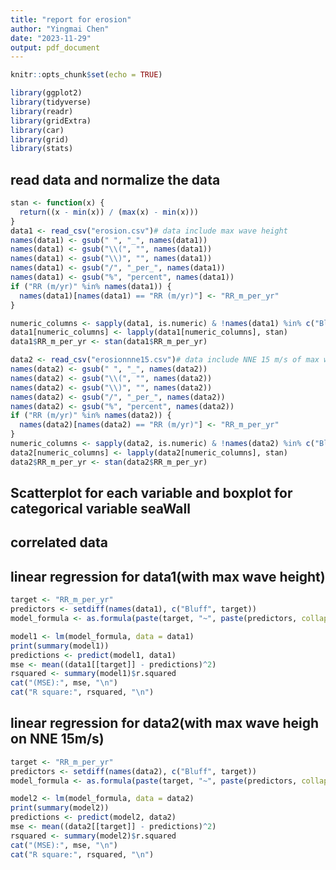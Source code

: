 ```yaml
---
title: "report for erosion"
author: "Yingmai Chen"
date: "2023-11-29"
output: pdf_document
---
```


```r
knitr::opts_chunk$set(echo = TRUE)
```

```r
library(ggplot2)
library(tidyverse)
library(readr)
library(gridExtra)
library(car)
library(grid)
library(stats)
```

## read data and normalize the data
```r
stan <- function(x) {
  return((x - min(x)) / (max(x) - min(x)))
}
data1 <- read_csv("erosion.csv")# data include max wave height
names(data1) <- gsub(" ", "_", names(data1))
names(data1) <- gsub("\\(", "", names(data1))
names(data1) <- gsub("\\)", "", names(data1))
names(data1) <- gsub("/", "_per_", names(data1))
names(data1) <- gsub("%", "percent", names(data1))
if ("RR (m/yr)" %in% names(data1)) {
  names(data1)[names(data1) == "RR (m/yr)"] <- "RR_m_per_yr"
}

numeric_columns <- sapply(data1, is.numeric) & !names(data1) %in% c("Bluff", "RR_m_per_yr")
data1[numeric_columns] <- lapply(data1[numeric_columns], stan)
data1$RR_m_per_yr <- stan(data1$RR_m_per_yr)
```
```r
data2 <- read_csv("erosionnne15.csv")# data include NNE 15 m/s of max waveheight
names(data2) <- gsub(" ", "_", names(data2))
names(data2) <- gsub("\\(", "", names(data2))
names(data2) <- gsub("\\)", "", names(data2))
names(data2) <- gsub("/", "_per_", names(data2))
names(data2) <- gsub("%", "percent", names(data2))
if ("RR (m/yr)" %in% names(data2)) {
  names(data2)[names(data2) == "RR (m/yr)"] <- "RR_m_per_yr"
}
numeric_columns <- sapply(data2, is.numeric) & !names(data2) %in% c("Bluff", "RR_m_per_yr")
data2[numeric_columns] <- lapply(data2[numeric_columns], stan)
data2$RR_m_per_yr <- stan(data2$RR_m_per_yr)

```

## Scatterplot for each variable and boxplot for categorical variable seaWall


## correlated data


## linear regression for data1(with max wave height)

```r
target <- "RR_m_per_yr"
predictors <- setdiff(names(data1), c("Bluff", target))
model_formula <- as.formula(paste(target, "~", paste(predictors, collapse = " + ")))

model1 <- lm(model_formula, data = data1)
print(summary(model1))
predictions <- predict(model1, data1)
mse <- mean((data1[[target]] - predictions)^2)
rsquared <- summary(model1)$r.squared
cat("(MSE):", mse, "\n")
cat("R square:", rsquared, "\n")
```
## linear regression for data2(with max wave heigh on NNE 15m/s)

```r
target <- "RR_m_per_yr"
predictors <- setdiff(names(data2), c("Bluff", target))
model_formula <- as.formula(paste(target, "~", paste(predictors, collapse = " + ")))

model2 <- lm(model_formula, data = data2)
print(summary(model2))
predictions <- predict(model2, data2)
mse <- mean((data2[[target]] - predictions)^2)
rsquared <- summary(model2)$r.squared
cat("(MSE):", mse, "\n")
cat("R square:", rsquared, "\n")

```



